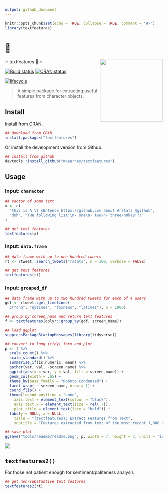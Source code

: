 ```yaml
---
output: github_document
---
```


```r
knitr::opts_chunk$set(echo = TRUE, collapse = TRUE, comment = "#>")
library(textfeatures)
```

# 👷
♂️ textfeatures 👷
♀️ <img src="man/figures/logo.png" width="200px" align="right" /> 

[![Build status](https://travis-ci.org/mkearney/textfeatures.svg?branch=master)](https://travis-ci.org/mkearney/textfeatures)
[![CRAN status](https://www.r-pkg.org/badges/version/textfeatures)](https://cran.r-project.org/package=textfeatures)

[![lifecycle](https://img.shields.io/badge/lifecycle-experimental-orange.svg)](https://www.tidyverse.org/lifecycle/#experimental)

> A simple package for extracting useful features from character objects.

## Install

Install from CRAN.

```r
## download from CRAN
install.packages("textfeatures")
```

Or install the development version from Github.

```r
## install from github
devtools::install_github("mkearney/textfeatures")
```

## Usage

### Input: `character`

```r
## vector of some text
x <- c(
  "this is A!\t sEntence https://github.com about #rstats @github",
  "doh", "THe following list:\n- one\n- two\n- three\nOkay!?!"
)

## get text features
textfeatures(x)
```

### Input: `data.frame`

```r
## data frame with up to one hundred tweets
rt <- rtweet::search_tweets("rstats", n = 100, verbose = FALSE)

## get text features
textfeatures(rt)
```

### Input: `grouped_df`

```r
## data frame with up to two hundred tweets for each of 4 users
gdf <- rtweet::get_timelines(
  c("cnn", "nytimes", "foxnews", "latimes"), n = 1000)

## group by screen_name and return text features
f <- textfeatures(dplyr::group_by(gdf, screen_name))

## load ggplot
suppressPackageStartupMessages(library(tidyverse))

## convert to long (tidy) form and plot
p <- f %>%
  scale_count() %>%
  scale_standard() %>%
  summarise_if(is.numeric, mean) %>%
  gather(var, val, -screen_name) %>%
  ggplot(aes(x = var, y = val, fill = screen_name)) + 
  geom_col(width = .65) + 
  theme_bw(base_family = "Roboto Condensed") + 
  facet_wrap( ~ screen_name, nrow = 1) + 
  coord_flip() + 
  theme(legend.position = "none",
    axis.text = element_text(colour = "black"),
    axis.text.x = element_text(size = rel(.7)),
    plot.title = element_text(face = "bold")) + 
  labs(y = NULL, x = NULL,
    title = "{textfeatures}: Extract Features from Text",
    subtitle = "Features extracted from text of the most recent 1,000 tweets posted by each news media account")

## save plot
ggsave("tools/readme/readme.png", p, width = 7, height = 7, units = "in")
```

![](tools/readme/readme.png)



## `textfeatures2()`

For those not patient enough for sentiment/politeness analysis

```r
## get non-substantive text features
textfeatures2(rt)
```
